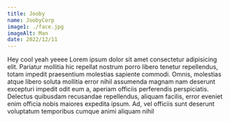 ```yaml
---
title: Jooby
name: JoobyCorp
image1: ./face.jpg
imageAlt: Man
date: 2022/12/11
---
```


Hey cool yeah yeeee Lorem ipsum dolor sit amet consectetur adipisicing elit. Pariatur mollitia hic repellat nostrum porro libero tenetur repellendus, totam impedit praesentium molestias sapiente commodi. Omnis, molestias atque libero soluta mollitia error nihil assumenda magnam nam deserunt excepturi impedit odit eum a, aperiam officiis perferendis perspiciatis. Delectus quibusdam recusandae repellendus, aliquam facilis, error eveniet enim officia nobis maiores expedita ipsum. Ad, vel officiis sunt deserunt voluptatum temporibus cumque animi aliquam nihil